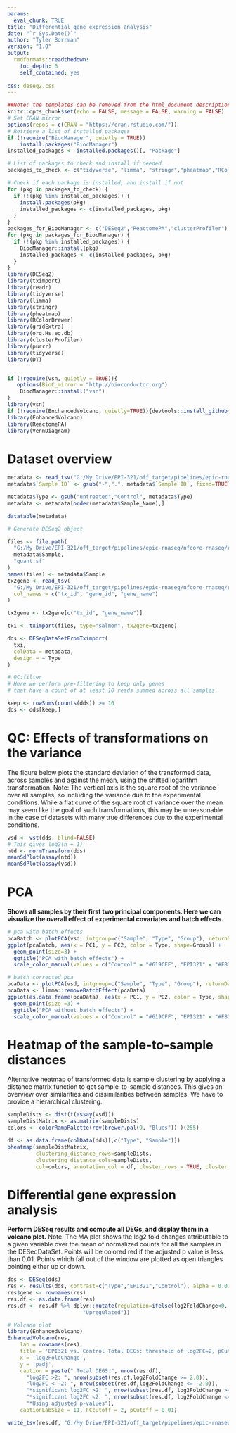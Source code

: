 ```yaml
---
params:
  eval_chunk: TRUE
title: "Differential gene expression analysis"
date: "`r Sys.Date()`"
author: "Tyler Borrman"
version: "1.0"
output:
  rmdformats::readthedown:
    toc_depth: 6
    self_contained: yes
    
css: deseq2.css
---
```

```r
##Note: the templates can be removed from the html_document description section if knitting is desired
knitr::opts_chunk$set(echo = FALSE, message = FALSE, warning = FALSE)
# Set CRAN mirror
options(repos = c(CRAN = "https://cran.rstudio.com/"))
# Retrieve a list of installed packages
if (!require("BiocManager", quietly = TRUE))
    install.packages("BiocManager")
installed_packages <- installed.packages()[, "Package"]

# List of packages to check and install if needed
packages_to_check <- c("tidyverse", "limma", "stringr","pheatmap","RColorBrewer","gridExtra","org.Hs.eg.db","purrr","tidyverse","VennDiagram")

# Check if each package is installed, and install if not
for (pkg in packages_to_check) {
  if (!(pkg %in% installed_packages)) {
    install.packages(pkg)
    installed_packages <- c(installed_packages, pkg)
  }
}
packages_for_BiocManager <- c("DESeq2","ReactomePA","clusterProfiler")
for (pkg in packages_for_BiocManager) {
  if (!(pkg %in% installed_packages)) {
    BiocManager::install(pkg)
    installed_packages <- c(installed_packages, pkg)
  }
}
library(DESeq2)
library(tximport)
library(readr)
library(tidyverse)
library(limma)
library(stringr)
library(pheatmap)
library(RColorBrewer)
library(gridExtra)
library(org.Hs.eg.db)
library(clusterProfiler)
library(purrr)
library(tidyverse)
library(DT)


if (!require(vsn, quietly = TRUE)){ 
   options(BioC_mirror = "http://bioconductor.org")
	BiocManager::install("vsn")
}
library(vsn)
if (!require(EnchancedVolcano, quietly=TRUE)){devtools::install_github('kevinblighe/EnhancedVolcano')}
library(EnhancedVolcano)
library(ReactomePA)
library(VennDiagram)
```
# Dataset overview

```r

metadata <- read_tsv("G:/My Drive/EPI-321/off_target/pipelines/epic-rnaseq/excelra-DE/samplesheet_1ABIC.tsv")
metadata$`Sample ID` <- gsub("-",".", metadata$`Sample ID`, fixed=TRUE)

metadata$Type <- gsub("untreated","Control", metadata$Type)
metadata <- metadata[order(metadata$Sample_Name),]

datatable(metadata)

```



```r
# Generate DESeq2 object

files <- file.path(
  "G:/My Drive/EPI-321/off_target/pipelines/epic-rnaseq/nfcore-rnaseq/results/test_1ABIC_GRCh38_109/salmon",
  metadata$Sample,
  "quant.sf"
)
names(files) <- metadata$Sample
tx2gene <- read_tsv(
  "G:/My Drive/EPI-321/off_target/pipelines/epic-rnaseq/nfcore-rnaseq/results/test_1ABIC_GRCh38_109/salmon/tx2gene.tsv",
  col_names = c("tx_id", "gene_id", "gene_name")
)

tx2gene <- tx2gene[c("tx_id", "gene_name")]

txi <- tximport(files, type="salmon", tx2gene=tx2gene)

dds <- DESeqDataSetFromTximport(
  txi,
  colData = metadata,
  design = ~ Type
)

```

```r
# QC:filter
# Here we perform pre-filtering to keep only genes 
# that have a count of at least 10 reads summed across all samples.

keep <- rowSums(counts(dds)) >= 10
dds <- dds[keep,]
```


# QC: Effects of transformations on the variance
The figure below plots the standard deviation of the transformed data, across samples and against the mean, using the shifted logarithm transformation.
Note: The vertical axis is the square root of the variance over all samples, 
so including the variance due to the experimental conditions. 
While a flat curve of the square root of variance over the mean may seem like the goal of such transformations, 
this may be unreasonable in the case of datasets with many true differences due to the experimental conditions. 

```r
vsd <- vst(dds, blind=FALSE)
# This gives log2(n + 1)
ntd <- normTransform(dds)
meanSdPlot(assay(ntd))
meanSdPlot(assay(vsd))

```

# PCA
**Shows all samples by their first two principal components. Here we can visualize the overall effect of experimental covariates and batch effects.** 

```r

# pca with batch effects
pcaBatch <- plotPCA(vsd, intgroup=c("Sample", "Type", "Group"), returnData = T)
ggplot(pcaBatch, aes(x = PC1, y = PC2, color = Type, shape=Group)) + 
  geom_point(size=3) +
  ggtitle("PCA with batch effects") +
  scale_color_manual(values = c("Control" = "#619CFF", "EPI321" = "#F8766D","GFP" = "#00BA38"))

# batch corrected pca
pcaData <- plotPCA(vsd, intgroup=c("Sample", "Type", "Group"), returnData = T)
pcaData <- limma::removeBatchEffect(pcaData)
ggplot(as.data.frame(pcaData), aes(x = PC1, y = PC2, color = Type, shape=Group)) + 
  geom_point(size =3) +
  ggtitle("PCA without batch effects") +
  scale_color_manual(values = c("Control" = "#619CFF", "EPI321" = "#F8766D","GFP" = "#00BA38"))
```

# Heatmap of the sample-to-sample distances
Alternative heatmap of transformed data is sample clustering by applying a distance matrix function to
get sample-to-sample distances. This gives an overview over similarities and dissimilarities between samples. 
We have to provide a hierarchical clustering.

```r

sampleDists <- dist(t(assay(vsd)))
sampleDistMatrix <- as.matrix(sampleDists)
colors <- colorRampPalette(rev(brewer.pal(9, "Blues")) )(255)

df <- as.data.frame(colData(dds)[,c("Type", "Sample")])
pheatmap(sampleDistMatrix,
         clustering_distance_rows=sampleDists,
         clustering_distance_cols=sampleDists,
         col=colors, annotation_col = df, cluster_rows = TRUE, cluster_cols = TRUE)

```

# Differential gene expression analysis
**Perform DESeq results and compute all DEGs, and display them in a volcano plot.**
\n Note: The MA plot shows the log2 fold changes attributable to a given variable over the mean of normalized counts for all the samples in the DESeqDataSet. 
Points will be colored red if the adjusted p value is less than 0.01. 
Points which fall out of the window are plotted as open triangles pointing either up or down.


```r

dds <- DESeq(dds)
res <- results(dds, contrast=c("Type","EPI321","Control"), alpha = 0.01) 
res$gene <- rownames(res)
res.df <- as.data.frame(res)
res.df <- res.df %>% dplyr::mutate(regulation=ifelse(log2FoldChange<0, "Downregulated", 
                        "Upregulated"))

# Volcano plot
library(EnhancedVolcano)
EnhancedVolcano(res,
    lab = rownames(res),
    title = 'EPI321 vs. Control Total DEGs: threshold of log2FC=2, pCutoff=0.01',
    x = 'log2FoldChange',
    y = 'padj',
    caption = paste(" Total DEGS:", nrow(res.df),
      "log2FC >2: ", nrow(subset(res.df,log2FoldChange >= 2.0)),
      "log2FC < -2: ", nrow(subset(res.df,log2FoldChange <= -2.0)),
      "*significant log2FC >2: ", nrow(subset(res.df, log2FoldChange >= 2.0 & padj <=0.01)),
      "*significant log2FC <2: ", nrow(subset(res.df, log2FoldChange <= -2.0 & padj <=0.01)),
      "*Using adjusted p-values"),
    captionLabSize = 11, FCcutoff = 2, pCutoff = 0.01)

write_tsv(res.df, "G:/My Drive/EPI-321/off_target/pipelines/epic-rnaseq/epic-rnaseq/test_1ABIC_GRCh38_109/deseq2/alpha_01/epic_rnaseq_test_1ABIC_degs_all_borrman_alpha_01.tsv")
```


